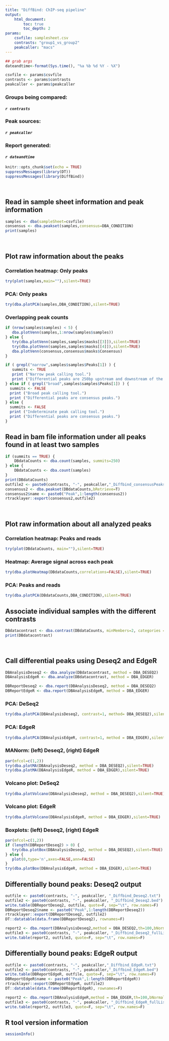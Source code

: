 ```yaml
---
title: "DiffBind: ChIP-seq pipeline"
output: 
    html_document:
        toc: true
        toc_depth: 2
params:
    csvfile: samplesheet.csv
    contrasts: "group1_vs_group2"
    peakcaller: "macs"
---
```


```r
## grab args
dateandtime<-format(Sys.time(), "%a %b %d %Y - %X")

csvfile <- params$csvfile
contrasts <- params$contrasts
peakcaller <- params$peakcaller
```

### **Groups being compared:**
####    *`r contrasts`*
### **Peak sources:**
####    *`r peakcaller`*
### **Report generated:** 
####    *`r dateandtime`* 

```r
knitr::opts_chunk$set(echo = TRUE)
suppressMessages(library(DT))
suppressMessages(library(DiffBind))
```

<br/>

## Read in sample sheet information and peak information
```r
samples <- dba(sampleSheet=csvfile)
consensus <- dba.peakset(samples,consensus=DBA_CONDITION)
print(samples)
```

<br/>

## Plot raw information about the peaks
### Correlation heatmap: Only peaks
```r
try(plot(samples,main=""),silent=TRUE)
```

### PCA: Only peaks
```r
try(dba.plotPCA(samples,DBA_CONDITION),silent=TRUE)
```

### Overlapping peak counts
```r
if (nrow(samples$samples) < 5) {
   dba.plotVenn(samples,1:nrow(samples$samples)) 
} else {
   try(dba.plotVenn(samples,samples$masks[[3]]),silent=TRUE)
   try(dba.plotVenn(samples,samples$masks[[4]]),silent=TRUE)
   dba.plotVenn(consensus,consensus$masks$Consensus)
}
```

```r
if ( grepl("narrow",samples$samples$Peaks[1]) ) {
   summits <- TRUE
   print ("Narrow peak calling tool.")
   print ("Differential peaks are 250bp upstream and downstream of the summits.")
} else if ( grepl("broad",samples$samples$Peaks[1]) ) {
  summits <- FALSE
  print ("Broad peak calling tool.")
  print ("Differential peaks are consensus peaks.")
} else {
  summits <- FALSE
  print ("Indeterminate peak calling tool.")
  print ("Differential peaks are consensus peaks.")
}
```

## Read in bam file information under all peaks found in at least two samples
```r
if (summits == TRUE) {
	DBdataCounts <- dba.count(samples, summits=250)
} else {
	DBdataCounts <- dba.count(samples)
}
print(DBdataCounts)
outfile2 <- paste0(contrasts, "-", peakcaller,"_Diffbind_consensusPeaks.bed")
consensus2 <- dba.peakset(DBdataCounts,bRetrieve=T)
consensus2$name <- paste0("Peak",1:length(consensus2))
rtracklayer::export(consensus2,outfile2)
```

<br/>

## Plot raw information about all analyzed peaks
### Correlation heatmap: Peaks and reads
```r
try(plot(DBdataCounts, main=""),silent=TRUE)
```

### Heatmap: Average signal across each peak
```r
try(dba.plotHeatmap(DBdataCounts,correlations=FALSE),silent=TRUE)
```

### PCA: Peaks and reads
```r
try(dba.plotPCA(DBdataCounts,DBA_CONDITION),silent=TRUE)
```

## Associate individual samples with the different contrasts
```r
DBdatacontrast <- dba.contrast(DBdataCounts, minMembers=2, categories = DBA_CONDITION)
print(DBdatacontrast)
```

<br/>

## Call differential peaks using Deseq2 and EdgeR
```r
DBAnalysisDeseq2 <- dba.analyze(DBdatacontrast, method = DBA_DESEQ2)
DBAnalysisEdgeR <- dba.analyze(DBdatacontrast, method = DBA_EDGER)
```

```r
DBReportDeseq2 <- dba.report(DBAnalysisDeseq2, method = DBA_DESEQ2)
DBReportEdgeR <- dba.report(DBAnalysisEdgeR, method = DBA_EDGER)
```

### PCA: DeSeq2
```r
try(dba.plotPCA(DBAnalysisDeseq2, contrast=1, method= DBA_DESEQ2),silent=TRUE)
```

### PCA: EdgeR
```r
try(dba.plotPCA(DBAnalysisEdgeR, contrast=1, method = DBA_EDGER),silent=TRUE)
```

### MANorm: (left) Deseq2, (right) EdgeR
```r
par(mfcol=c(1,2))
try(dba.plotMA(DBAnalysisDeseq2, method = DBA_DESEQ2),silent=TRUE)
try(dba.plotMA(DBAnalysisEdgeR, method = DBA_EDGER),silent=TRUE)
```

### Volcano plot: DeSeq2
```r
try(dba.plotVolcano(DBAnalysisDeseq2, method = DBA_DESEQ2),silent=TRUE)
```

### Volcano plot: EdgeR
```r
try(dba.plotVolcano(DBAnalysisEdgeR, method = DBA_EDGER),silent=TRUE)
```

### Boxplots: (left) Deseq2, (right) EdgeR
```r
par(mfcol=c(1,2))
if (length(DBReportDeseq2) > 0) {
   try(dba.plotBox(DBAnalysisDeseq2, method = DBA_DESEQ2),silent=TRUE)
} else {
   plot(0,type='n',axes=FALSE,ann=FALSE)
}
try(dba.plotBox(DBAnalysisEdgeR, method = DBA_EDGER),silent=TRUE)
```

## Differentially bound peaks: Deseq2 output
```r
outfile <- paste0(contrasts, "-", peakcaller, "_Diffbind_Deseq2.txt")
outfile2 <- paste0(contrasts, "-", peakcaller, "_Diffbind_Deseq2.bed")
write.table(DBReportDeseq2, outfile, quote=F, sep="\t", row.names=F)
DBReportDeseq2$name <- paste0("Peak",1:length(DBReportDeseq2))
rtracklayer::export(DBReportDeseq2, outfile2)
DT::datatable(data.frame(DBReportDeseq2), rownames=F)

report2 <- dba.report(DBAnalysisDeseq2,method = DBA_DESEQ2,th=100,bNormalized=T,bFlip=FALSE,precision=0)
outfile3 <- paste0(contrasts, "-", peakcaller, "_Diffbind_Deseq2_fullList.txt")
write.table(report2, outfile3, quote=F, sep="\t", row.names=F)
```

## Differentially bound peaks: EdgeR output
```r
outfile <- paste0(contrasts, "-", peakcaller,"_Diffbind_EdgeR.txt")
outfile2 <- paste0(contrasts, "-", peakcaller,"_Diffbind_EdgeR.bed")
write.table(DBReportEdgeR, outfile, quote=F, sep="\t", row.names=F)
DBReportEdgeR$name <- paste0("Peak",1:length(DBReportEdgeR))
rtracklayer::export(DBReportEdgeR, outfile2)
DT::datatable(data.frame(DBReportEdgeR), rownames=F)

report2 <- dba.report(DBAnalysisEdgeR,method = DBA_EDGER,th=100,bNormalized=T,bFlip=FALSE,precision=0)
outfile3 <- paste0(contrasts, "-", peakcaller, "_Diffbind_EdgeR_fullList.txt")
write.table(report2, outfile3, quote=F, sep="\t", row.names=F)
```

## R tool version information
```r
sessionInfo()
```
